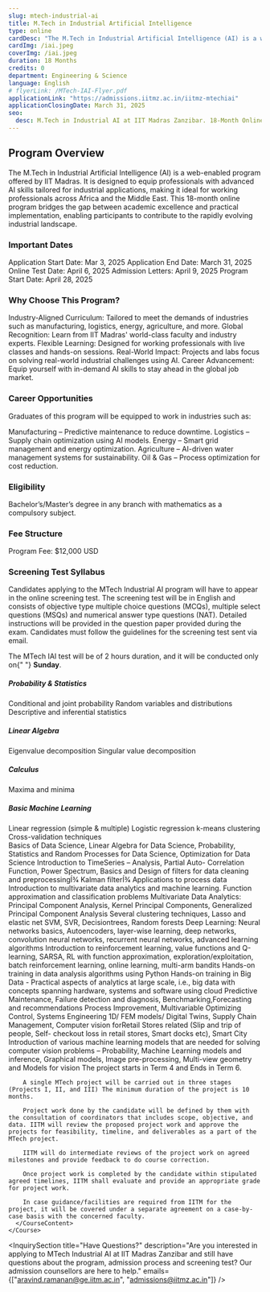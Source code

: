 ```yaml
---
slug: mtech-industrial-ai
title: M.Tech in Industrial Artificial Intelligence
type: online
cardDesc: "The M.Tech in Industrial Artificial Intelligence (AI) is a web-enabled program offered by IIT Madras. It is designed to equip professionals with advanced AI skills tailored for industrial applications. This 18-month online program bridges the gap between academic excellence and practical implementation, enabling participants to contribute to the rapidly evolving industrial landscape."
cardImg: /iai.jpeg
coverImg: /iai.jpeg
duration: 18 Months
credits: 0
department: Engineering & Science
language: English
# flyerLink: /MTech-IAI-Flyer.pdf
applicationLink: "https://admissions.iitmz.ac.in/iitmz-mtechiai"
applicationClosingDate: March 31, 2025
seo:
  desc: M.Tech in Industrial AI at IIT Madras Zanzibar. 18-Month Online Program. Industry-Aligned Curriculum. Flexible Learning. Real-World Impact. Apply Now.
---
```


<Section>
  <h2>Program Overview</h2>
  <p>
    The M.Tech in Industrial Artificial Intelligence (AI) is a web-enabled program offered by IIT Madras. It is designed to equip professionals with advanced AI skills tailored for industrial applications, making it ideal for working professionals across Africa and the Middle East. This 18-month online program bridges the gap between academic excellence and practical implementation, enabling participants to contribute to the rapidly evolving industrial landscape.
  </p>
</Section>

<Section>
  <h3>Important Dates</h3>
  <List>
    <ListItem>
      <MdOutlineDateRange/>
      Application Start Date: Mar 3, 2025
    </ListItem>
    <ListItem>
      <MdOutlineDateRange/>
      Application End Date: March 31, 2025
    </ListItem>
    <ListItem>
      <MdOutlineDateRange/>
      Online Test Date: April 6, 2025
    </ListItem>
    <ListItem>
      <MdOutlineDateRange/>
      Admission Letters: April 9, 2025
    </ListItem>
    <ListItem>
      <MdOutlineDateRange/>
      Program Start Date: April 28, 2025
    </ListItem>
  </List>
</Section>

<Section>
  <h3>Why Choose This Program?</h3>
  <List>
    <ListItem>
      <FaCheck />
      Industry-Aligned Curriculum: Tailored to meet the demands of industries such as manufacturing, logistics, energy, agriculture, and more.
    </ListItem>
    <ListItem>
      <FaCheck />
      Global Recognition: Learn from IIT Madras' world-class faculty and industry experts.
    </ListItem>
    <ListItem>
      <FaCheck />
      Flexible Learning: Designed for working professionals with live classes and hands-on sessions.
    </ListItem>
    <ListItem>
      <FaCheck />
      Real-World Impact: Projects and labs focus on solving real-world industrial challenges using AI.
    </ListItem>
    <ListItem>
      <FaCheck />
      Career Advancement: Equip yourself with in-demand AI skills to stay ahead in the global job market.
    </ListItem>
  </List>
</Section>

<Section id="job-prospects">
  <h3>Career Opportunities</h3>
  <p>
    Graduates of this program will be equipped to work in industries such as:
  </p>
  <List>
    <ListItem>
      <FaCheck />
      Manufacturing – Predictive maintenance to reduce downtime.
    </ListItem>
    <ListItem>
      <FaCheck />
      Logistics – Supply chain optimization using AI models.
    </ListItem>
    <ListItem>
      <FaCheck />
      Energy – Smart grid management and energy optimization.
    </ListItem>
    <ListItem>
      <FaCheck />
      Agriculture – AI-driven water management systems for sustainability.
    </ListItem>
    <ListItem>
      <FaCheck />
      Oil & Gas – Process optimization for cost reduction.
    </ListItem>
  </List>
</Section>

<Section id="eligibility">
  <h3>Eligibility</h3>
  <List>
    <ListItem>
      <BsFillCheckCircleFill />
      Bachelor’s/Master’s degree in any branch with mathematics as a compulsory subject.
    </ListItem>
  </List>
</Section>

<Section id="fee-structure">
  <h3>Fee Structure</h3>
  <List>
    <ListItem>
      <FaCoins />
      Program Fee: $12,000 USD
    </ListItem>
  </List>
</Section>

<Section id="screening-test">
  <h3>Screening Test Syllabus</h3>
   <p>
Candidates applying to the MTech Industrial AI  program will have to appear in the online screening test. The screening test will be in English and consists of objective type multiple choice questions (MCQs), multiple select questions (MSQs) and numerical answer type questions (NAT). Detailed instructions will be provided in the question paper provided during the exam. Candidates must follow the guidelines for the screening test sent via email.
  </p>
<p>
  The MTech IAI test will be of 2 hours duration, and it will be conducted only on{" "}
  <strong>Sunday</strong>.
</p>

<h5>Probability & Statistics</h5>
  <List>
    <ListItem><FaChalkboardTeacher />Conditional and joint probability</ListItem>
    <ListItem><FaChalkboardTeacher />Random variables and distributions</ListItem>
    <ListItem><FaChalkboardTeacher />Descriptive and inferential statistics</ListItem>
  </List>

  <h5>Linear Algebra</h5>
  <List>
    <ListItem><FaChalkboardTeacher />Eigenvalue decomposition</ListItem>
    <ListItem><FaChalkboardTeacher />Singular value decomposition</ListItem>
  </List>

  <h5>Calculus</h5>
  <List>
    <ListItem><FaChalkboardTeacher />Maxima and minima</ListItem>
  </List>

  <h5>Basic Machine Learning</h5>
  <List>
    <ListItem><FaChalkboardTeacher />Linear regression (simple & multiple)</ListItem>
    <ListItem><FaChalkboardTeacher />Logistic regression</ListItem>
    <ListItem><FaChalkboardTeacher />k-means clustering</ListItem>
    <ListItem><FaChalkboardTeacher />Cross-validation techniques</ListItem>
  </List>
</Section>

<Curriculum>
  <Semester title="Core Courses">
    <Course courseName="Core 1: Mathematical Foundations for Data Science">
      <CourseContent>
        Basics of Data Science, Linear Algebra for Data Science, Probability, Statistics and Random Processes for Data Science, Optimization for Data Science
      </CourseContent>
    </Course>
    <Course courseName="Core 2: Applied Time Series Analysis">
      <CourseContent>
        Introduction to TimeSeries – Analysis, Partial Auto- Correlation Function, Power Spectrum, Basics and Design of filters for data cleaning and preprocessingÍ3⁄4 Kalman filterÍ3⁄4 Applications to process data
      </CourseContent>
    </Course>
    <Course courseName="Core 3: Multivariate Data Analysis">
      <CourseContent>
        Introduction to multivariate data analytics and machine learning. Function approximation and classification problems Multivariate Data Analytics: Principal Component Analysis, Kernel Principal Components, Generalized Principal Component Analysis
      </CourseContent>
    </Course>
    <Course courseName="Core 4: Machine Learning and its applications">
      <CourseContent>
        Several clustering techniques, Lasso and elastic net SVM, SVR, Decisiontrees, Random forests
      </CourseContent>
    </Course>
    <Course courseName="Core 5: Applied Deep Learning">
      <CourseContent>
        Deep Learning: Neural networks basics, Autoencoders, layer-wise learning, deep networks, convolution neural networks, recurrent neural networks, advanced learning algorithms
      </CourseContent>
    </Course>
    <Course courseName="Core 6: Online and Reinforcement Learning">
      <CourseContent>
        Introduction to reinforcement learning, value functions and Q-learning, SARSA, RL with function approximation, exploration/exploitation, batch reinforcement learning, online learning, multi-arm bandits
      </CourseContent>
    </Course>
  </Semester>

  <Semester title="Labs">
    <Course courseName="Lab 1: Industrial AI Laboratory">
      <CourseContent>
        Hands-on training in data analysis algorithms using Python
      </CourseContent>
    </Course>
    <Course courseName="Lab 2: Industrial AI at Scale Laboratory">
      <CourseContent>
        Hands-on training in Big Data - Practical aspects of analytics at large scale, i.e., big data with concepts spanning hardware, systems and software using cloud
      </CourseContent>
    </Course>
  </Semester>

  <Semester title="Electives">
    <Course courseName="Elective 1: AI in predictive Maintenance, Reliability and warranty">
      <CourseContent>
        Predictive Maintenance, Failure detection and diagnosis, Benchmarking,Forecasting and recommendations
      </CourseContent>
    </Course>
    <Course courseName="Elective 2: AI in process and logistic optimization">
      <CourseContent>
        Process Improvement, Multivariable Optimizing Control, Systems Engineering 1D/ FEM models/ Digital Twins, Supply Chain Management, Computer vision forRetail Stores related (Slip and trip of people, Self- checkout loss in retail stores, Smart docks etc), Smart City
      </CourseContent>
    </Course>
    <Course courseName="Elective 3: Industrial Vision AI">
      <CourseContent>
        Introduction of various machine learning models that are needed for solving computer vision problems – Probability, Machine Learning models and inference, Graphical models, Image pre-processing, Multi-view geometry and Models for vision
      </CourseContent>
    </Course>
  </Semester>

  <Semester title="Projects">
    <Course courseName="Project I, II, III">
      <CourseContent>
        The project starts in Term 4 and Ends in Term 6.

        A single MTech project will be carried out in three stages (Projects I, II, and III) The minimum duration of the project is 10 months.

        Project work done by the candidate will be defined by them with the consultation of coordinators that includes scope, objective, and data. IITM will review the proposed project work and approve the projects for feasibility, timeline, and deliverables as a part of the MTech project.

        IITM will do intermediate reviews of the project work on agreed milestones and provide feedback to do course correction.

        Once project work is completed by the candidate within stipulated agreed timelines, IITM shall evaluate and provide an appropriate grade for project work.

        In case guidance/facilities are required from IITM for the project, it will be covered under a separate agreement on a case-by-case basis with the concerned faculty.
      </CourseContent>
    </Course>
  </Semester>
</Curriculum>

<ApplyCard
  title="Ready to Begin Your Journey?"
  buttonLink="https://admissions.iitmz.ac.in/iitmz-mtechiai"
  buttonText="Apply Now"
/>

<InquirySection
  title="Have Questions?"
  description="Are you interested in applying to MTech Industrial AI at IIT Madras Zanzibar and still have questions about the program, admission process and screening test? Our admission counsellors are here to help."
  emails={["aravind.ramanan@ge.iitm.ac.in", "admissions@iitmz.ac.in"]}
/>
